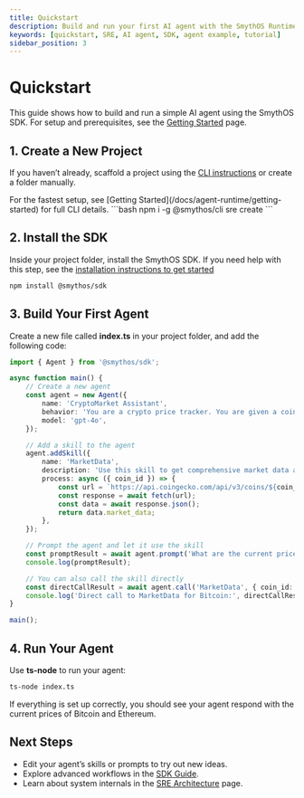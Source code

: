 ```yaml
---
title: Quickstart
description: Build and run your first AI agent with the SmythOS Runtime Environment (SRE) using a real-world example.
keywords: [quickstart, SRE, AI agent, SDK, agent example, tutorial]
sidebar_position: 3
---
```


# Quickstart

<InfoCallout title="Fastest Path to Your First Agent">
This guide shows how to build and run a simple AI agent using the SmythOS SDK. For setup and prerequisites, see the <a href="/docs/agent-runtime/getting-started">Getting Started</a> page.
</InfoCallout>

<Youtube videoId="TRETl7AG-Gc" title="SmythOS - SRE Quickstart Building Agents" />

## 1. Create a New Project

If you haven’t already, scaffold a project using the [CLI instructions](/docs/agent-runtime/getting-started) or create a folder manually.

<TipCallout title="CLI Scaffolding (Recommended)">
For the fastest setup, see [Getting Started](/docs/agent-runtime/getting-started) for full CLI details.
```bash
npm i -g @smythos/cli
sre create
```
</TipCallout>

<Spacer size="md" />

## 2. Install the SDK

Inside your project folder, install the SmythOS SDK. If you need help with this step, see the [installation instructions to get started](/docs/agent-runtime/getting-started)

```bash
npm install @smythos/sdk
```

<Spacer size="md" />

## 3. Build Your First Agent

Create a new file called <strong>index.ts</strong> in your project folder, and add the following code:

```typescript
import { Agent } from '@smythos/sdk';

async function main() {
    // Create a new agent
    const agent = new Agent({
        name: 'CryptoMarket Assistant',
        behavior: 'You are a crypto price tracker. You are given a coin id and you need to get the price of the coin in USD',
        model: 'gpt-4o',
    });

    // Add a skill to the agent
    agent.addSkill({
        name: 'MarketData',
        description: 'Use this skill to get comprehensive market data and statistics for a cryptocurrency',
        process: async ({ coin_id }) => {
            const url = `https://api.coingecko.com/api/v3/coins/${coin_id}?localization=false&tickers=false&market_data=true&community_data=false&developer_data=false&sparkline=false`;
            const response = await fetch(url);
            const data = await response.json();
            return data.market_data;
        },
    });

    // Prompt the agent and let it use the skill
    const promptResult = await agent.prompt('What are the current prices of Bitcoin and Ethereum ?');
    console.log(promptResult);

    // You can also call the skill directly
    const directCallResult = await agent.call('MarketData', { coin_id: 'bitcoin' });
    console.log('Direct call to MarketData for Bitcoin:', directCallResult.current_price.usd);
}

main();
```

<Spacer size="md" />

## 4. Run Your Agent

Use <strong>ts-node</strong> to run your agent:

```bash
ts-node index.ts
```

<InfoCallout title="What to Expect">
If everything is set up correctly, you should see your agent respond with the current prices of Bitcoin and Ethereum.
</InfoCallout>

<Spacer size="md" />

## Next Steps

- Edit your agent’s skills or prompts to try out new ideas.
- Explore advanced workflows in the [SDK Guide](/docs/agent-runtime/sdk-guide).
- Learn about system internals in the [SRE Architecture](/docs/agent-runtime/architecture) page.
